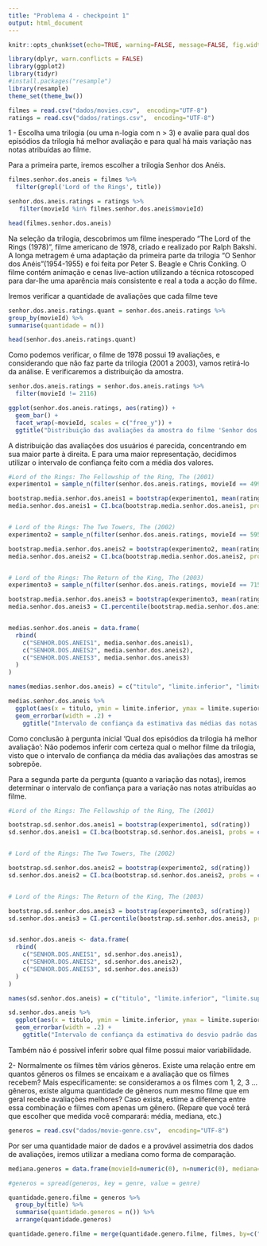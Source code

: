 ```yaml
---
title: "Problema 4 - checkpoint 1"
output: html_document
---
```


```r
knitr::opts_chunk$set(echo=TRUE, warning=FALSE, message=FALSE, fig.width=12, fig.height=6)
```

 

```r
library(dplyr, warn.conflicts = FALSE)
library(ggplot2)
library(tidyr)
#install.packages("resample")
library(resample)
theme_set(theme_bw())

filmes = read.csv("dados/movies.csv",  encoding="UTF-8")
ratings = read.csv("dados/ratings.csv",  encoding="UTF-8")

```

1 - Escolha uma trilogia (ou uma n-logia com n > 3) e avalie para qual dos episódios da trilogia há melhor avaliação e para qual há mais variação nas notas atribuídas ao filme.

Para a primeira parte, iremos escolher a trilogia Senhor dos Anéis.

```r

filmes.senhor.dos.aneis = filmes %>%
  filter(grepl('Lord of the Rings', title))

senhor.dos.aneis.ratings = ratings %>%
   filter(movieId %in% filmes.senhor.dos.aneis$movieId) 

head(filmes.senhor.dos.aneis)

```

Na seleção da trilogia, descobrimos um filme inesperado "The Lord of the Rings (1978)", filme americano de 1978, criado e realizado por Ralph Bakshi. A longa metragem é uma adaptação da primeira parte da trilogia "O Senhor dos Anéis"(1954-1955) e foi feita por Peter S. Beagle e Chris Conkling. O filme contém animação e cenas live-action utilizando a técnica rotoscoped para dar-lhe uma aparência mais consistente e real a toda a acção do filme. 


Iremos verificar a quantidade de avaliações que cada filme teve 
```r
senhor.dos.aneis.ratings.quant = senhor.dos.aneis.ratings %>%
group_by(movieId) %>%
summarise(quantidade = n())

head(senhor.dos.aneis.ratings.quant)

```

Como podemos verificar, o filme de 1978 possui 19 avaliações, e considerando que não faz parte da trilogia (2001 a 2003), vamos retirá-lo da análise.
E verificaremos a distribuição da amostra.

```r
senhor.dos.aneis.ratings = senhor.dos.aneis.ratings %>%
  filter(movieId != 2116)

ggplot(senhor.dos.aneis.ratings, aes(rating)) + 
  geom_bar() + 
  facet_wrap(~movieId, scales = c("free_y")) +
  ggtitle("Distribuição das avaliações da amostra do filme 'Senhor dos Anéis'")
```

A distribuição das avaliações dos usuários é  parecida, concentrando em sua maior parte à direita. E para uma maior representação, decidimos utilizar o intervalo de confiança feito com a média dos valores.


```r
#Lord of the Rings: The Fellowship of the Ring, The (2001)
experimento1 = sample_n(filter(senhor.dos.aneis.ratings, movieId == 4993), 1000, replace = TRUE)

bootstrap.media.senhor.dos.aneis1 = bootstrap(experimento1, mean(rating))
media.senhor.dos.aneis1 = CI.bca(bootstrap.media.senhor.dos.aneis1, probs = c(.025, .975))


# Lord of the Rings: The Two Towers, The (2002)
experimento2 = sample_n(filter(senhor.dos.aneis.ratings, movieId == 5952), 1000, replace = TRUE)

bootstrap.media.senhor.dos.aneis2 = bootstrap(experimento2, mean(rating))
media.senhor.dos.aneis2 = CI.bca(bootstrap.media.senhor.dos.aneis2, probs = c(.025, .975))


# Lord of the Rings: The Return of the King, The (2003)
experimento3 = sample_n(filter(senhor.dos.aneis.ratings, movieId == 7153), 1000, replace = TRUE)

bootstrap.media.senhor.dos.aneis3 = bootstrap(experimento3, mean(rating))
media.senhor.dos.aneis3 = CI.percentile(bootstrap.media.senhor.dos.aneis3, probs = c(.025, .975))


medias.senhor.dos.aneis = data.frame(
  rbind(
    c("SENHOR.DOS.ANEIS1", media.senhor.dos.aneis1),
    c("SENHOR.DOS.ANEIS2", media.senhor.dos.aneis2),
    c("SENHOR.DOS.ANEIS3", media.senhor.dos.aneis3)
  )
)

names(medias.senhor.dos.aneis) = c("titulo", "limite.inferior", "limite.superior")

medias.senhor.dos.aneis %>% 
  ggplot(aes(x = titulo, ymin = limite.inferior, ymax = limite.superior)) + 
  geom_errorbar(width = .2) +
    ggtitle("Intervalo de confiança da estimativa das médias das notas dos filmes de 'Senhor dos Anéis'")

```
Como conclusão à pergunta inicial 'Qual dos episódios da trilogia há melhor avaliação':
  Não podemos inferir com certeza qual o melhor filme da trilogia, visto que o intervalo de confiança da média das avaliações das amostras se sobrepõe. 
  
  
Para a segunda parte da pergunta (quanto a variação das notas), iremos determinar o intervalo de confiança para a variação nas notas atribuídas ao filme. 
  
  
```r
#Lord of the Rings: The Fellowship of the Ring, The (2001)

bootstrap.sd.senhor.dos.aneis1 = bootstrap(experimento1, sd(rating))
sd.senhor.dos.aneis1 = CI.bca(bootstrap.sd.senhor.dos.aneis1, probs = c(.025, .975))


# Lord of the Rings: The Two Towers, The (2002)

bootstrap.sd.senhor.dos.aneis2 = bootstrap(experimento2, sd(rating))
sd.senhor.dos.aneis2 = CI.bca(bootstrap.sd.senhor.dos.aneis2, probs = c(.025, .975))


# Lord of the Rings: The Return of the King, The (2003)

bootstrap.sd.senhor.dos.aneis3 = bootstrap(experimento3, sd(rating))
sd.senhor.dos.aneis3 = CI.percentile(bootstrap.sd.senhor.dos.aneis3, probs = c(.025, .975))


sd.senhor.dos.aneis <- data.frame(
  rbind(
    c("SENHOR.DOS.ANEIS1", sd.senhor.dos.aneis1),
    c("SENHOR.DOS.ANEIS2", sd.senhor.dos.aneis2),
    c("SENHOR.DOS.ANEIS3", sd.senhor.dos.aneis3)
  )
)

names(sd.senhor.dos.aneis) = c("titulo", "limite.inferior", "limite.superior")

sd.senhor.dos.aneis %>% 
  ggplot(aes(x = titulo, ymin = limite.inferior, ymax = limite.superior)) + 
  geom_errorbar(width = .2) +
    ggtitle("Intervalo de confiança da estimativa do desvio padrão das notas dos filmes de 'Senhor dos Anéis'")


```

Também não é possível inferir sobre qual filme possui maior variabilidade.
  

2- Normalmente os filmes têm vários gêneros. Existe uma relação entre em quantos gêneros os filmes se encaixam e a avaliação que os filmes recebem? Mais especificamente: se consideramos a os filmes com 1, 2, 3 ... gêneros, existe alguma quantidade de gêneros num mesmo filme que em geral recebe avaliações melhores? Caso exista, estime a diferença entre essa combinação e filmes com apenas um gênero. (Repare que você terá que escolher que medida você comparará: média, mediana, etc.)

  
```r
generos = read.csv("dados/movie-genre.csv",  encoding="UTF-8")

```

Por ser uma quantidade maior de dados e a provável assimetria dos dados de avaliações, iremos utilizar a mediana como forma de comparação. 

```r
mediana.generos = data.frame(movieId=numeric(0), n=numeric(0), mediana=numeric(0))

#generos = spread(generos, key = genre, value = genre)

quantidade.genero.filme = generos %>%
  group_by(title) %>%
  summarise(quantidade.generos = n()) %>%
  arrange(quantidade.generos)

quantidade.genero.filme = merge(quantidade.genero.filme, filmes, by=c("title","title")) 





  
```


